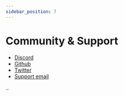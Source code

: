 ```yaml
---
sidebar_position: 7
---
```


# Community & Support
- [Discord](https://chat.sequence.build/)
- [Github](https://github.com/0xsequence)
- [Twitter](https://twitter.com/0xSequence)
- [Support email](hello@sequence.build)

..

